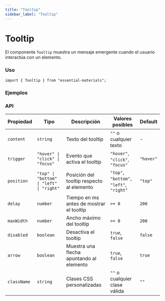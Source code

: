 ```yaml
---
title: "Tooltip"
sidebar_label: "Tooltip"
---
```



# Tooltip

El componente `Tooltip` muestra un mensaje emergente cuando el usuario interactúa con un elemento.

### Uso

```tsx
import { Tooltip } from "essential-materials";
```

### Ejemplos

<TooltipExamples />

### API

| Propiedad  | Tipo                                      | Descripción                                      | Valores posibles                          | Default  |
|------------|------------------------------------------|--------------------------------------------------|------------------------------------------|----------|
| `content`  | `string`                                | Texto del tooltip                               | `""` o cualquier texto                   | -        |
| `trigger`  | `"hover" \| "click" \| "focus"`        | Evento que activa el tooltip                    | `"hover"`, `"click"`, `"focus"`         | `"hover"` |
| `position` | `"top" \| "bottom" \| "left" \| "right"` | Posición del tooltip respecto al elemento       | `"top"`, `"bottom"`, `"left"`, `"right"` | `"top"` |
| `delay`    | `number`                                | Tiempo en ms antes de mostrar el tooltip       | `>= 0`                                  | `200`    |
| `maxWidth` | `number`                                | Ancho máximo del tooltip                        | `>= 0`                                  | `200`    |
| `disabled` | `boolean`                               | Desactiva el tooltip                            | `true`, `false`                          | `false`  |
| `arrow`    | `boolean`                               | Muestra una flecha apuntando al elemento        | `true`, `false`                          | `true`   |
| `className`| `string`                                | Clases CSS personalizadas                       | `""` o cualquier clase válida            | `""`     |